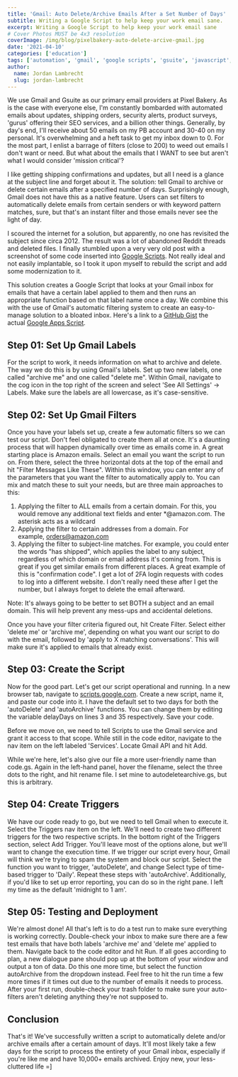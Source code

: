 ```yaml
---
title: 'Gmail: Auto Delete/Archive Emails After a Set Number of Days'
subtitle: Writing a Google Script to help keep your work email sane. 
excerpt: Writing a Google Script to help keep your work email sane
# Cover Photos MUST be 4x3 resolution
coverImage: /img/blog/pixelbakery-auto-delete-arcive-gmail.jpg
date: '2021-04-10'
categories: ['education']
tags: ['automation', 'gmail', 'google scripts', 'gsuite', 'javascript', 'Tutorial']
author:
  name: Jordan Lambrecht
  slug: jordan-lambrecht
---
```


We use Gmail and Gsuite as our primary email providers at Pixel Bakery. As is the case with everyone else, I'm constantly bombarded with automated emails about updates, shipping orders, security alerts, product surveys, 'gurus' offering their SEO services, and a billion other things. Generally, by day's end, I'll receive about 50 emails on my PB account and 30-40 on my personal. It's overwhelming and a heft task to get my inbox down to 0. For the most part, I enlist a barrage of filters (close to 200) to weed out emails I don't want or need. But what about the emails that I WANT to see but aren't what I would consider 'mission critical'?

I like getting shipping confirmations and updates, but all I need is a glance at the subject line and forget about it. The solution: tell Gmail to archive or delete certain emails after a specified number of days. Surprisingly enough, Gmail does not have this as a native feature. Users can set filters to automatically delete emails from certain senders or with keyword pattern matches, sure, but that's an instant filter and those emails never see the light of day.

I scoured the internet for a solution, but apparently, no one has revisited the subject since circa 2012. The result was a lot of abandoned Reddit threads and deleted files. I finally stumbled upon a very very old post with a screenshot of some code inserted into [Google Scripts](https://script.google.com/). Not really ideal and not easily implantable, so I took it upon myself to rebuild the script and add some modernization to it.

This solution creates a Google Script that looks at your Gmail inbox for emails that have a certain label applied to them and then runs an appropriate function based on that label name once a day. We combine this with the use of Gmail's automatic filtering system to create an easy-to-manage solution to a bloated inbox. Here's a link to a [GitHub Gist](https://gist.github.com/jordanlambrecht/ec6ad36b5a48271fcbb4bb811512e477) the actual [Google Apps Script](https://script.google.com/d/1BW2AqvwUSbd9fID36fszLLUKkEmu8gj0FfKjyKanEwV7OGgzQuxHZS9e).

## Step 01: Set Up Gmail Labels

For the script to work, it needs information on what to archive and delete. The way we do this is by using Gmail's labels. Set up two new labels, one called "archive me" and one called "delete me". Within Gmail, navigate to the cog icon in the top right of the screen and select 'See All Settings' -> Labels. Make sure the labels are all lowercase, as it's case-sensitive.

## Step 02: Set Up Gmail Filters

Once you have your labels set up, create a few automatic filters so we can test our script. Don't feel obligated to create them all at once. It's a daunting process that will happen dynamically over time as emails come in. A great starting place is Amazon emails. Select an email you want the script to run on. From there, select the three horizontal dots at the top of the email and hit "Filter Messages Like These". Within this window, you can enter any of the parameters that you want the filter to automatically apply to. You can mix and match these to suit your needs, but are three main approaches to this:

1.  Applying the filter to ALL emails from a certain domain. For this, you would remove any additional text fields and enter \*@amazon.com. The asterisk acts as a wildcard
2.  Applying the filter to certain addresses from a domain. For example, orders@amazon.com
3.  Applying the filter to subject-line matches. For example, you could enter the words "has shipped", which applies the label to any subject, regardless of which domain or email address it's coming from. This is great if you get similar emails from different places. A great example of this is "confirmation code". I get a lot of 2FA login requests with codes to log into a different website. I don't really need these after I get the number, but I always forget to delete the email afterward.

Note: It's always going to be better to set BOTH a subject and an email domain. This will help prevent any mess-ups and accidental deletions.

Once you have your filter criteria figured out, hit Create Filter. Select either 'delete me' or 'archive me', depending on what you want our script to do with the email, followed by 'apply to X matching conversations'. This will make sure it's applied to emails that already exist.

## Step 03: Create the Script

Now for the good part. Let's get our script operational and running. In a new browser tab, navigate to [scripts.google.com](https://scripts.google.com/). Create a new script, name it, and paste our code into it. I have the default set to two days for both the 'autoDelete' and 'autoArchive' functions. You can change them by editing the variable delayDays on lines 3 and 35 respectively. Save your code.

Before we move on, we need to tell Scripts to use the Gmail service and grant it access to that scope. While still in the code editor, navigate to the nav item on the left labeled 'Services'. Locate Gmail API and hit Add.

While we're here, let's also give our file a more user-friendly name than code.gs. Again in the left-hand panel, hover the filename, select the three dots to the right, and hit rename file. I set mine to autodeletearchive.gs, but this is arbitrary.

## Step 04: Create Triggers

We have our code ready to go, but we need to tell Gmail when to execute it. Select the Triggers nav item on the left. We'll need to create two different triggers for the two respective scripts. In the bottom right of the Triggers section, select Add Trigger. You'll leave most of the options alone, but we'll want to change the execution time. If we trigger our script every hour, Gmail will think we're trying to spam the system and block our script. Select the function you want to trigger, 'autoDelete', and change Select type of time-based trigger to 'Daily'. Repeat these steps with 'autoArchive'. Additionally, if you'd like to set up error reporting, you can do so in the right pane. I left my time as the default 'midnight to 1 am'.

## Step 05: Testing and Deployment

We're almost done! All that's left is to do a test run to make sure everything is working correctly. Double-check your inbox to make sure there are a few test emails that have both labels 'archive me' and 'delete me' applied to them. Navigate back to the code editor and hit Run. If all goes according to plan, a new dialogue pane should pop up at the bottom of your window and output a ton of data. Do this one more time, but select the function autoArchive from the dropdown instead. Feel free to hit the run time a few more times if it times out due to the number of emails it needs to process. After your first run, double-check your trash folder to make sure your auto-filters aren't deleting anything they're not supposed to.

## Conclusion

That's it! We've successfully written a script to automatically delete and/or archive emails after a certain amount of days. It'll most likely take a few days for the script to process the entirety of your Gmail inbox, especially if you're like me and have 10,000+ emails archived. Enjoy new, your less-cluttered life =]
